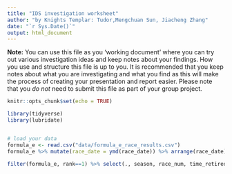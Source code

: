 ```yaml
---
title: "IDS investigation worksheet"
author: "by Knights Templar: Tudor,Mengchuan Sun, Jiacheng Zhang"
date: "`r Sys.Date()`"
output: html_document
---
```


**Note:** You can use this file as you 'working document' where you can try out various investigation ideas and keep notes about your findings. How you use and structure this file is up to you. It is recommended that you keep notes about what you are investigating and what you find as this will make the process of creating your presentation and report easier. Please note that you _do not_ need to submit this file as part of your group project.



```r
knitr::opts_chunk$set(echo = TRUE)
```


```r
library(tidyverse)
library(lubridate)



```


```r
# load your data 
formula_e <- read.csv("data/formula_e_race_results.csv")
formula_e %>% mutate(race_date = ymd(race_date)) %>% arrange(race_date) 

filter(formula_e, rank==1) %>% select(., season, race_num, time_retired) %>% arrange(season) %>% arrange(race_num)


```


